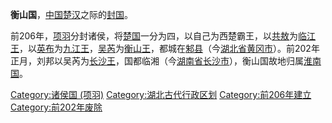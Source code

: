'''衡山国'''，[[中国|中国]][[楚汉|楚汉]]之际的[[封国|封国]]。

前206年，[[项羽|项羽]]分封诸侯，将[[楚国|楚国]]一分为四，以自己为西楚霸王，以[[共敖|共敖]]为[[临江王|临江王]]，以[[英布|英布]]为[[九江国|九江王]]，[[吴芮|吴芮]]为[[衡山王|衡山王]]，都城在[[邾县|邾县]]（今[[湖北省|湖北省]][[黄冈市|黄冈市]]）。前202年正月，刘邦以吴芮为[[长沙王|长沙王]]，国都临湘（今[[湖南省|湖南省]][[长沙市|长沙市]]），衡山国故地归属[[淮南国|淮南国]]。

{{项羽十八诸侯}}
[[Category:诸侯国_(项羽)|Category:诸侯国 (项羽)]]
[[Category:湖北古代行政区划|Category:湖北古代行政区划]]
[[Category:前206年建立|Category:前206年建立]]
[[Category:前202年废除|Category:前202年废除]]